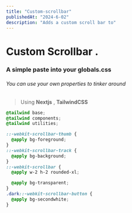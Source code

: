 ```yaml
---
title: "Custom-scrollbar"
publishedAt: "2024-6-02"
description: "Adds a custom scroll bar to"
---
```


# Custom Scrollbar .

### A simple paste into your globals.css

###### You can use your own properties to tinker around

> Using **Nextjs** , **TailwindCSS**


```css
@tailwind base;
@tailwind components;
@tailwind utilities;

::-webkit-scrollbar-thumb {
  @apply bg-foreground;
}
::-webkit-scrollbar-track {
  @apply bg-background;
}
::-webkit-scrollbar {
  @apply w-2 h-2 rounded-xl;

  @apply bg-transparent;
}
.dark::-webkit-scrollbar-button {
  @apply bg-secondwhite;
}
```
